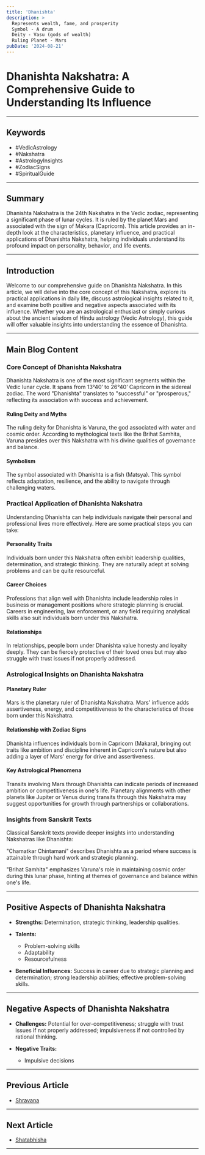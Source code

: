 ```yaml
---
title: 'Dhanishta'
description: >
  Represents wealth, fame, and prosperity
  Symbol - A drum
  Deity - Vasu (gods of wealth)
  Ruling Planet - Mars
pubDate: '2024-08-21'
---
```


# Dhanishta Nakshatra: A Comprehensive Guide to Understanding Its Influence

---

## Keywords
- #VedicAstrology
- #Nakshatra
- #AstrologyInsights
- #ZodiacSigns
- #SpiritualGuide

---

## Summary

Dhanishta Nakshatra is the 24th Nakshatra in the Vedic zodiac, representing a significant phase of lunar cycles. It is ruled by the planet Mars and associated with the sign of Makara (Capricorn). This article provides an in-depth look at the characteristics, planetary influence, and practical applications of Dhanishta Nakshatra, helping individuals understand its profound impact on personality, behavior, and life events.

---

## Introduction

Welcome to our comprehensive guide on Dhanishta Nakshatra. In this article, we will delve into the core concept of this Nakshatra, explore its practical applications in daily life, discuss astrological insights related to it, and examine both positive and negative aspects associated with its influence. Whether you are an astrological enthusiast or simply curious about the ancient wisdom of Hindu astrology (Vedic Astrology), this guide will offer valuable insights into understanding the essence of Dhanishta.

---

## Main Blog Content

### Core Concept of Dhanishta Nakshatra

Dhanishta Nakshatra is one of the most significant segments within the Vedic lunar cycle. It spans from 13°40’ to 26°40’ Capricorn in the sidereal zodiac. The word "Dhanishta" translates to "successful" or "prosperous," reflecting its association with success and achievement.

#### Ruling Deity and Myths
The ruling deity for Dhanishta is Varuna, the god associated with water and cosmic order. According to mythological texts like the Brihat Samhita, Varuna presides over this Nakshatra with his divine qualities of governance and balance.

#### Symbolism
The symbol associated with Dhanishta is a fish (Matsya). This symbol reflects adaptation, resilience, and the ability to navigate through challenging waters.

### Practical Application of Dhanishta Nakshatra

Understanding Dhanishta can help individuals navigate their personal and professional lives more effectively. Here are some practical steps you can take:

#### Personality Traits
Individuals born under this Nakshatra often exhibit leadership qualities, determination, and strategic thinking. They are naturally adept at solving problems and can be quite resourceful.

#### Career Choices
Professions that align well with Dhanishta include leadership roles in business or management positions where strategic planning is crucial. Careers in engineering, law enforcement, or any field requiring analytical skills also suit individuals born under this Nakshatra.

#### Relationships
In relationships, people born under Dhanishta value honesty and loyalty deeply. They can be fiercely protective of their loved ones but may also struggle with trust issues if not properly addressed.

### Astrological Insights on Dhanishta Nakshatra

#### Planetary Ruler
Mars is the planetary ruler of Dhanishta Nakshatra. Mars' influence adds assertiveness, energy, and competitiveness to the characteristics of those born under this Nakshatra.

#### Relationship with Zodiac Signs
Dhanishta influences individuals born in Capricorn (Makara), bringing out traits like ambition and discipline inherent in Capricorn's nature but also adding a layer of Mars' energy for drive and assertiveness.

#### Key Astrological Phenomena
Transits involving Mars through Dhanishta can indicate periods of increased ambition or competitiveness in one's life. Planetary alignments with other planets like Jupiter or Venus during transits through this Nakshatra may suggest opportunities for growth through partnerships or collaborations.

### Insights from Sanskrit Texts

Classical Sanskrit texts provide deeper insights into understanding Nakshatras like Dhanishta:

"Chamatkar Chintamani" describes Dhanishta as a period where success is attainable through hard work and strategic planning.

"Brihat Samhita" emphasizes Varuna's role in maintaining cosmic order during this lunar phase, hinting at themes of governance and balance within one's life.

---

## Positive Aspects of Dhanishta Nakshatra

- **Strengths:** Determination, strategic thinking, leadership qualities.
- **Talents:**
  - Problem-solving skills
  - Adaptability
  - Resourcefulness

- **Beneficial Influences:** Success in career due to strategic planning and determination; strong leadership abilities; effective problem-solving skills.

---

## Negative Aspects of Dhanishta Nakshatra

- **Challenges:** Potential for over-competitiveness; struggle with trust issues if not properly addressed; impulsiveness if not controlled by rational thinking.
  
- **Negative Traits:**
  - Impulsive decisions

---

## Previous Article
- [Shravana](/blogs-md/05_Nakshatra/0522_Shravana.mdx)

---

## Next Article
- [Shatabhisha](/blogs-md/05_Nakshatra/0524_Shatabhisha.mdx)

---
